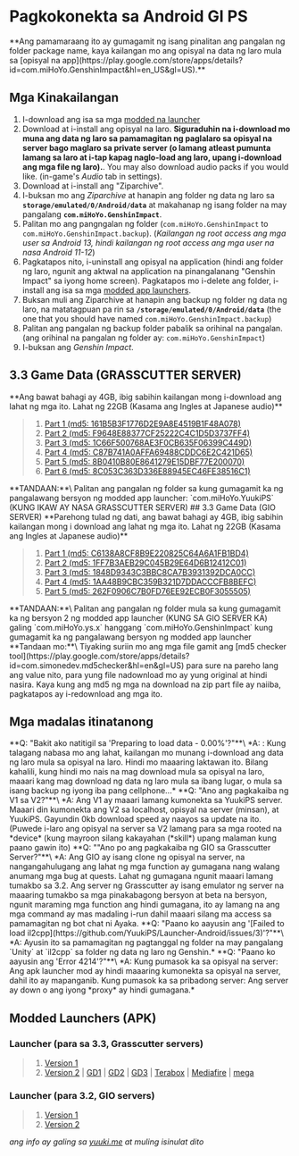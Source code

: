 
# Pagkokonekta sa Android GI PS
<Callout type="info">
  **Ang pamamaraang ito ay gumagamit ng isang pinalitan ang pangalan ng folder package name, kaya kailangan mo ang opisyal na data ng laro mula sa [opisyal na app](https://play.google.com/store/apps/details?id=com.miHoYo.GenshinImpact&hl=en_US&gl=US).**
</Callout>

## Mga Kinakailangan
1. I-download ang isa sa mga [modded na launcher](https://docs.ps.rrryfoo.cf/GenshinImpact/wyuukips_android#modded-launchers-apk)
2. Download at i-install ang opisyal na laro. **Siguraduhin na i-download mo muna ang data ng laro sa pamamagitan ng paglalaro sa opisyal na server bago maglaro sa private server (o lamang atleast pumunta lamang sa laro at i-tap kapag naglo-load ang laro, upang i-download ang mga file ng laro).**. You may also download audio packs if you would like. (in-game's *Audio* tab in settings).
3. Download at i-install ang "Ziparchive".
4. I-buksan mo ang *Ziparchive*  at hanapin ang folder ng data ng laro sa **`storage/emulated/0/Android/data`** at makahanap ng isang folder na may pangalang **`com.miHoYo.GenshinImpact`**.
5. Palitan mo ang pangngalan ng folder (`com.miHoYo.GenshinImpact` to `com.miHoYo.GenshinImpact.backup`). (*Kailangan ng root access ang mga user sa Android 13, hindi kailangan ng root access ang mga user na nasa Android 11-12*)
6. Pagkatapos nito, i-uninstall ang opisyal na application (hindi ang folder ng laro, ngunit ang aktwal na application na pinangalanang "Genshin Impact" sa iyong home screen). Pagkatapos mo i-delete ang folder, i-install ang isa sa mga [modded app launchers](https://ps-docs.theonesaya.repl.co/GenshinImpact/wyuukips_android#modded-launchers-apk).
7. Buksan muli ang Ziparchive at hanapin ang backup ng folder ng data ng laro, na matatagpuan pa rin sa **`/storage/emulated/0/Android/data`** (the one that you should have named `com.miHoYo.GenshinImpact.backup`)
8. Palitan ang pangalan ng backup folder pabalik sa orihinal na pangalan. (ang orihinal na pangalan ng folder ay: `com.miHoYo.GenshinImpact`)
9. I-buksan ang *Genshin Impact*.

## 3.3 Game Data (GRASSCUTTER SERVER)
<Callout type="info">
  **Ang bawat bahagi ay 4GB, ibig sabihin kailangan mong i-download ang lahat ng mga ito. Lahat ng 22GB (Kasama ang Ingles at Japanese audio)**
</Callout>

> 1. [Part 1 (md5: 161B5B3F1776D2E9A8E4519B1F48A078)](https://anonfiles.com/W3y8j1Nay6/com.miHoYo.GenshinImpact_z01)
> 2. [Part 2 (md5: F9648E88377CF25222C4C1D5D3737FF4)](https://anonfiles.com/Z8K3jaN9y9/com.miHoYo.GenshinImpact_z02)
> 3. [Part 3 (md5: 1C66F500768AE3F0CB635F06399C449D)](https://anonfiles.com/cbQ9keN4y4/com.miHoYo.GenshinImpact_z03)
> 4. [Part 4 (md5: C87B741A0AFFA69488CDDC6E2C421D65)](https://anonfiles.com/z3c7l4Ney9/com.miHoYo.GenshinImpact_z04)
> 5. [Part 5 (md5: 8B0410B80E8641279E15DBF77E200070)](https://anonfiles.com/vat4lcN8y7/com.miHoYo.GenshinImpact_z05)
> 6. [Part 6 (md5: 8C053C363D336E88945EC46FE38516C1)](https://anonfiles.com/0aJ8m7Ney1/com.miHoYo.GenshinImpact_zip)
<Callout type="info">
  **TANDAAN:**\
  Palitan ang pangalan ng folder sa kung gumagamit ka ng pangalawang bersyon ng modded app launcher: `com.miHoYo.YuukiPS` (KUNG IKAW AY NASA GRASSCUTTER SERVER)
</Callout>
## 3.3 Game Data (GIO SERVER)
<Callout type="info">
  **Parehong tulad ng dati, ang bawat bahagi ay 4GB, ibig sabihin kailangan mong i download ang lahat ng mga ito. Lahat ng 22GB (Kasama ang Ingles at Japanese audio)**
</Callout>

> 1. [Part 1 (md5: C6138A8CF8B9E220825C64A6A1FB1BD4)](https://anonfiles.com/j0adp3Nfyb/com.miHoYo.ys.x_z01)
> 2. [Part 2 (md5: 1FF7B3AEB29C045B29E64D6B12412C01)](https://anonfiles.com/kb00p4N3y0/com.miHoYo.ys.x_z02)
> 3. [Part 3 (md5: 1848D9343C3BBC8CA7B3931392DCA0CC)](https://anonfiles.com/EbM4peN6y6/com.miHoYo.ys.x_z03)
> 4. [Part 4 (md5: 1AA48B9CBC359B321D7DDACCCFB8BEFC)](https://anonfiles.com/Hcnaq4N2yb/com.miHoYo.ys.x_z04)
> 5. [Part 5 (md5: 262F0906C7B0FD76EE92ECB0F3055505)](https://anonfiles.com/vft8q2N6yf/com.miHoYo.ys.x_zip)

<Callout type="info">
  **TANDAAN:**\
  Palitan ang pangalan ng folder mula sa kung gumagamit ka ng bersyon 2 ng modded app launcher (KUNG SA GIO SERVER KA) galing `com.miHoYo.ys.x` hanggang `com.miHoYo.GenshinImpact` kung gumagamit ka ng pangalawang bersyon ng modded app launcher
</Callout>


<Callout type="info">
  **Tandaan mo:**\
  Tiyaking suriin mo ang mga file gamit ang [md5 checker tool](https://play.google.com/store/apps/details?id=com.simonedev.md5checker&hl=en&gl=US) para sure na pareho lang ang value nito, para yung file nadownload mo ay yung original at hindi nasira. Kaya kung ang md5 ng mga na download na zip part file ay naiiba, pagkatapos ay i-redownload ang mga ito.
</Callout>

## Mga madalas itinatanong
<Callout type="info" emoji="💬">
  **Q: "Bakit ako natitigil sa 'Preparing to load data - 0.00%'?"**\
  *A: : Kung talagang nabasa mo ang lahat, kailangan mo munang i-download ang data ng laro mula sa opisyal na laro. Hindi mo maaaring laktawan ito. Bilang kahalili, kung hindi mo nais na mag download mula sa opisyal na laro, maaari kang mag download ng data ng laro mula sa ibang lugar, o mula sa isang backup ng iyong iba pang cellphone...*
</Callout>
<Callout type="info" emoji="💬">
  **Q: "Ano ang pagkakaiba ng V1 sa V2?"**\
  *A:  Ang V1 ay maaari lamang kumonekta sa YuukiPS server.
  Maaari din kumonekta ang V2 sa localhost, opisyal na server (minsan), at YuukiPS. Gayundin 0kb download speed ay naayos sa update na ito. (Puwede i-laro ang opisyal na server sa V2 lamang para sa mga rooted na *device* (kung mayroon silang kakayahan (*skill*) upang malaman kung paano gawin ito)
</Callout>
<Callout type="info" emoji="💬">
  **Q: ""Ano po ang pagkakaiba ng GIO sa Grasscutter Server?"**\
  *A: Ang GIO ay isang clone ng opisyal na server, na nangangahulugang ang lahat ng mga function ay gumagana nang walang anumang mga bug at quests. Lahat ng gumagana ngunit maaari lamang tumakbo sa 3.2.
  Ang server ng Grasscutter ay isang emulator ng server na maaaring tumakbo sa mga pinakabagong bersyon at beta na bersyon, ngunit maraming mga function ang hindi gumagana, ito ay lamang na ang mga command ay mas madaling i-run dahil maaari silang ma access sa pamamagitan ng bot chat ni Ayaka.
</Callout>
<Callout type="info" emoji="💬">
  **Q: "Paano ko aayusin ang '[Failed to load il2cpp](https://github.com/YuukiPS/Launcher-Android/issues/3)'?"**\
  *A:  Ayusin ito sa pamamagitan ng pagtanggal ng folder na may pangalang `Unity` at `il2cpp` sa folder ng data ng laro ng Genshin.*
</Callout>
<Callout type="info" emoji="💬">
  **Q: "Paano ko aayusin ang 'Error 4214'?"**\
  *A:  Kung pumasok ka sa opisyal na server: Ang apk launcher mod ay hindi maaaring kumonekta sa opisyal na server, dahil ito ay mapanganib.
  Kung pumasok ka sa pribadong server: Ang server ay down o ang iyong *proxy* ay hindi gumagana.*
</Callout>

## Modded Launchers (APK)
### Launcher (para sa 3.3, Grasscutter servers)
> 1. [Version 1](https://file2.yuuki.me/p/Public/Local_EU/Project/GenshinImpact/Data/Android/3.3.0/Global/YuukiPS.apk)
> 2. [Version 2](https://file2.yuuki.me/p/Public/Local_EU/Project/GenshinImpact/Data/Android/3.3.0/Global/YuukiPS_V2.apk) | [GD1](https://file.yuuki.me/0:/Project/GenshinImpact/Data/Android/3.3.0/Global/YuukiPS_V2.apk) | [GD2](https://file2.yuuki.me/GD1/Project/GenshinImpact/Data/Android/3.3.0/Global/YuukiPS_V2.apk) | [GD3](https://file2.yuuki.me/GD2/Project/GenshinImpact/Data/Android/3.3.0/Global/YuukiPS_V2.apk) | [Terabox](https://terabox.com/s/1cE9SJVfrMB3qsqKFHoBSgQ) | [Mediafire](https://www.mediafire.com/file/98ipo58puxdngxv/YuukiPS_V2.apk/file) | [mega](https://mega.nz/file/U4tVAIZK#fnoWQoy96PpJeS_FKnUPQdOnKTpE8JY2LIq7M8fsGng)

### Launcher (para 3.2, GIO servers)
> 1. [Version 1](https://file2.yuuki.me/p/Public/Local_EU/Project/GenshinImpact/Data/Android/3.2.0/Global/YuukiPS.apk)
> 2. [Version 2](https://file2.yuuki.me/p/Public/Local_EU/Project/GenshinImpact/Data/Android/3.2.0/Global/YuukiPS_V2.apk)


*ang info ay galing sa [yuuki.me](https://www.yuuki.me/2022/12/genshin-impact-private-server-android.html) at muling isinulat dito*